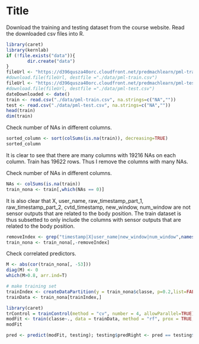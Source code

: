 Title
========================================================
Download the training and testing dataset from the course website. Read the downloaded csv files into R. 
```r
library(caret)
library(kernlab)
if (!file.exists("data")){
        dir.create("data")
}
fileUrl <- "https://d396qusza40orc.cloudfront.net/predmachlearn/pml-training.csv"
#download.file(fileUrl, destfile ="./data/pml-train.csv")
fileUrl <- "https://d396qusza40orc.cloudfront.net/predmachlearn/pml-testing.csv"
#download.file(fileUrl, destfile ="./data/pml-test.csv")
dateDownloaded <- date()
train <- read.csv("./data/pml-train.csv", na.strings=c("NA",""))
test <- read.csv("./data/pml-test.csv", na.strings=c("NA",""))
head(train)
dim(train)
```

Check number of NAs in different columns.
```r
sorted_column <- sort(colSums(is.na(train)), decreasing=TRUE)
sorted_column
```
It is clear to see that there are many columns with 19216 NAs on each column. Train has 19622 rows. Thus I remove the columns with many NAs.

Check number of NAs in different columns.
```r
NAs <- colSums(is.na(train))
train_nona <- train[,which(NAs == 0)]
```

It is also clear that X, user_name, raw_timestamp_part_1, raw_timestamp_part_2, cvtd_timestamp, new_window, num_window are not sensor outputs that are related to the body position. The train dataset is thus subsetted to only include the columns with sensor outputs that are related to the body position.

```r
removeIndex <- grep("timestamp|X|user_name|new_window|num_window",names(train_nona))
train_nona <- train_nona[,-removeIndex]
```

Check correlated predictors.
```r
M <- abs(cor(train_nona[, -53]))
diag(M) <- 0
which(M>0.8, arr.ind=T)
```

```r
# make training set
trainIndex <- createDataPartition(y = train_nona$classe, p=0.2,list=FALSE) # 3927 rows
trainData <- train_nona[trainIndex,]
```

```r
library(caret)
trControl = trainControl(method = "cv", number = 4, allowParallel=TRUE)
modFit <- train(classe~., data = trainData, method = "rf", prox = TRUE, trControl = trControl)
modFit
```
```r
pred <- predict(modFit, testing); testing$predRight <- pred == testing$classe
```
